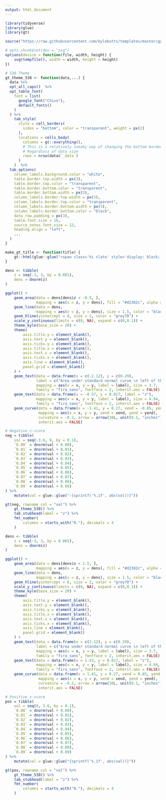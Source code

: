 ```yaml
---
output: html_document
---
```


```r

library(tidyverse)
library(glue)
library(gt)

source("https://raw.githubusercontent.com/kylebutts/templates/master/ggplot_theme/theme_kyle.R")

# opts_chunk$set(dev = "svg")
options(device = function(file, width, height) {
	svg(tempfile(), width = width, height = height)
})

# 538 Theme
gt_theme_538 <- function(data,...) {
  data %>%
  opt_all_caps()  %>%
  opt_table_font(
    font = list(
      google_font("Chivo"),
      default_fonts()
    )
  ) %>%
    tab_style(
      style = cell_borders(
        sides = "bottom", color = "transparent", weight = px(2)
      ),
      locations = cells_body(
        columns = gt::everything(),
        # This is a relatively sneaky way of changing the bottom border
        # Regardless of data size
        rows = nrow(data$`_data`)
      )
    )  %>% 
  tab_options(
    column_labels.background.color = "white",
    table.border.top.width = px(3),
    table.border.top.color = "transparent",
    table.border.bottom.color = "transparent",
    table.border.bottom.width = px(3),
    column_labels.border.top.width = px(3),
    column_labels.border.top.color = "transparent",
    column_labels.border.bottom.width = px(3),
    column_labels.border.bottom.color = "black",
    data_row.padding = px(3),
    table.font.size = 16,
    source_notes.font.size = 12,
    heading.align = "left",
    ...
  ) 
}

make_gt_title <- function(title) {
	gt::html(glue::glue("<span class='hi slate' style='display: block; margin-bottom: 8px;'>{title}</span>"))
}

```



```r

dens <- tibble(
	z = seq(-3, 3, by = 0.001),
	dens = dnorm(z)
)

ggplot() +
	geom_area(data = dens[dens$z < -0.5, ], 
			  mapping = aes(x = z, y = dens), fill = "#d2382c", alpha = 0.6) +
	geom_line(data = dens, 
			  mapping = aes(x = z, y = dens), size = 1.5, color = "black") + 
	geom_hline(yintercept = 0, size = 1, color = "grey70") + 
	scale_y_continuous(limits = c(0, NA), expand = c(0,0.1)) +
	theme_kyle(base_size = 20) +
	theme(
		axis.title.y = element_blank(),
        axis.text.y = element_blank(),
        axis.ticks.y = element_blank(),
		axis.title.x = element_blank(),
		axis.text.x = element_blank(),
        axis.ticks.x = element_blank(),
		axis.line = element_blank(),
		panel.grid = element_blank()
	) +
	geom_text(data = data.frame(x = c(-2.12), y = c(0.29),
		      label = c("Area under standard normal curve \n left of the z-score")),
			  mapping = aes(x = x, y = y, label = label), size = 3.7, 
			  family = "fira_sans", fontface = 2, inherit.aes = FALSE) +
	geom_text(data = data.frame(x = -0.57, y = 0.017, label = "z"),
			  mapping = aes(x = x, y = y, label = label), size = 4.94, 
			  family = "fira_sans", fontface = 2, inherit.aes = FALSE) +
	geom_curve(data = data.frame(x = -1.41, y = 0.27, xend = -0.85, yend = 0.235),
			   mapping = aes(x = x, y = y, xend = xend, yend = yend),
			   curvature = -0.2, arrow = arrow(30L, unit(0.1, "inches"), "last", "closed"),
			   inherit.aes = FALSE)

```



```r
# Negative z-score
neg = tibble(
	val = seq(-3.6, 0, by = 0.1),
	`0.00` = dnorm(val + 0.00),
	`0.01` = dnorm(val + 0.01),
	`0.02` = dnorm(val + 0.02),
	`0.03` = dnorm(val + 0.03),
	`0.04` = dnorm(val + 0.04),
	`0.05` = dnorm(val + 0.05),
	`0.06` = dnorm(val + 0.06),
	`0.07` = dnorm(val + 0.07),
	`0.08` = dnorm(val + 0.08),
	`0.09` = dnorm(val + 0.09)
) %>%
	mutate(val = glue::glue("-{sprintf('%.1f', abs(val))}"))

gt(neg, rowname_col = "val") %>% 
	gt_theme_538() %>% 
	tab_stubhead(label = "z") %>% 
	fmt_number(
		columns = starts_with("0."), decimals = 4
	)
```


```r

dens <- tibble(
	z = seq(-3, 3, by = 0.001),
	dens = dnorm(z)
)

ggplot() +
	geom_area(data = dens[dens$z < 1.5, ], 
			  mapping = aes(x = z, y = dens), fill = "#d2382c", alpha = 0.6) +
	geom_line(data = dens, 
			  mapping = aes(x = z, y = dens), size = 1.5, color = "black") + 
	geom_hline(yintercept = 0, size = 1, color = "grey70") + 
	scale_y_continuous(limits = c(0, NA), expand = c(0,0.1)) +
	theme_kyle(base_size = 20) +
	theme(
		axis.title.y = element_blank(),
        axis.text.y = element_blank(),
        axis.ticks.y = element_blank(),
		axis.title.x = element_blank(),
		axis.text.x = element_blank(),
        axis.ticks.x = element_blank(),
		axis.line = element_blank(),
		panel.grid = element_blank()
	) +
	geom_text(data = data.frame(x = c(2.12), y = c(0.29),
		      label = c("Area under standard normal curve \n left of the z-score")),
			  mapping = aes(x = x, y = y, label = label), size = 3.7, 
			  family = "fira_sans", fontface = 2, inherit.aes = FALSE) +
	geom_text(data = data.frame(x = 1.43, y = 0.017, label = "z"),
			  mapping = aes(x = x, y = y, label = label), size = 4.94, 
			  family = "fira_sans", fontface = 2, inherit.aes = FALSE) +
	geom_curve(data = data.frame(x = 1.41, y = 0.27, xend = 0.85, yend = 0.235),
			   mapping = aes(x = x, y = y, xend = xend, yend = yend),
			   curvature = -0.2, arrow = arrow(30L, unit(0.1, "inches"), "last", "closed"),
			   inherit.aes = FALSE)

```

```r
# Positive z-score
pos = tibble(
	val = seq(0, 3.6, by = 0.1),
	`0.00` = dnorm(val + 0.00),
	`0.01` = dnorm(val + 0.01),
	`0.02` = dnorm(val + 0.02),
	`0.03` = dnorm(val + 0.03),
	`0.04` = dnorm(val + 0.04),
	`0.05` = dnorm(val + 0.05),
	`0.06` = dnorm(val + 0.06),
	`0.07` = dnorm(val + 0.07),
	`0.08` = dnorm(val + 0.08),
	`0.09` = dnorm(val + 0.09)
) %>%
	mutate(val = glue::glue("{sprintf('%.1f', abs(val))}"))

gt(pos, rowname_col = "val") %>% 
	gt_theme_538() %>% 
	tab_stubhead(label = "z") %>% 
	fmt_number(
		columns = starts_with("0."), decimals = 4
	)
```


